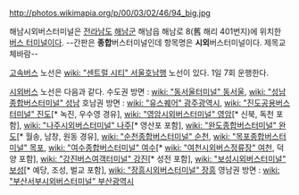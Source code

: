 http://photos.wikimapia.org/p/00/03/02/46/94_big.jpg

{{{+1 Haenam Terminal / 海南原市外バ-ス停留場 }}}
해남시외버스터미널은 [[전라남도]] [[해남군]] 해남읍 해남로 8(舊 해리 401번지)에 위치한 [[버스 터미널]]이다.
--간판은 '''종합'''버스터미널인데 항목명은 '''시외'''버스터미널이다. 제목교체바람--

[[고속버스]] 노선은 [[wiki: "센트럴 시티" 서울호남]]행 노선이 있다. 1일 7회 운행한다.
 
[[시외버스]] 노선은 다음과 같다. 
수도권 방면 : [[wiki: "동서울터미널" 동서울]], [[wiki: "성남종합버스터미널" 성남]] 
호남권 방면 : [[wiki: "유스퀘어" 광주광역시]], [[wiki: "진도공용버스터미널" 진도]][* 녹진, 우수영 경유], [[wiki: "영암시외버스터미널" 영암]][* 신북, 독천 포함], [[wiki: "나주시외버스터미널" 나주]][* 영산포 포함], [[wiki: "완도종합버스터미널" 완도]][* 월송, 남창, 원동 경유], [[wiki: "순천종합버스터미널" 순천]], [[wiki: "목포종합버스터미널" 목포]], [[wiki: "여수종합버스터미널" 여수]][* [[wiki: "여천시외버스정류장" 여천]], 덕양 포함], [[wiki: "강진버스여객터미널" 강진]][* 성전 포함], [[wiki: "보성시외버스터미널" 보성]][* 예당, 조성, 벌교 포함], [[wiki: "장흥시외버스터미널" 장흥]] 
영남권 방면 : [[wiki: "부산서부시외버스터미널" 부산광역시]] 
